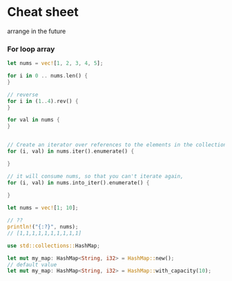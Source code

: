 # Cheat sheet

arrange in the future


### For loop array

```rust
let nums = vec![1, 2, 3, 4, 5];

for i in 0 .. nums.len() {
}

// reverse
for i in (1..4).rev() {
}

for val in nums {
}


// Create an iterator over references to the elements in the collection.  
for (i, val) in nums.iter().enumerate() {

}

// it will consume nums, so that you can't iterate again, 
for (i, val) in nums.into_iter().enumerate() {
    
}

```

```rust
let nums = vec![1; 10];

// ??
println!("{:?}", nums);
// [1,1,1,1,1,1,1,1,1,1]
```


```rust
use std::collections::HashMap;

let mut my_map: HashMap<String, i32> = HashMap::new();
// default value
let mut my_map: HashMap<String, i32> = HashMap::with_capacity(10);
```
